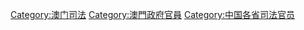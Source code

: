 [[Category:澳门司法|Category:澳门司法]]
[[Category:澳門政府官員|Category:澳門政府官員]]
[[Category:中国各省司法官员|Category:中国各省司法官员]]